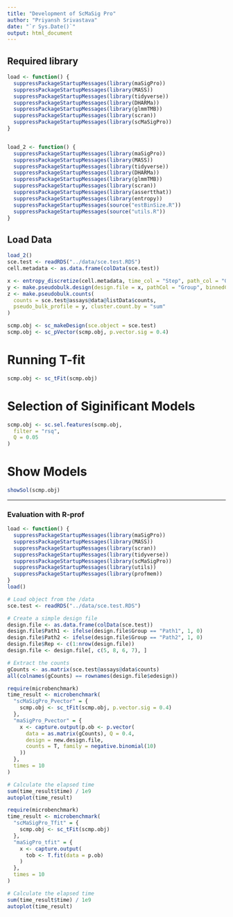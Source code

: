 ```yaml
---
title: "Development of ScMaSig Pro"
author: "Priyansh Srivastava"
date: "`r Sys.Date()`"
output: html_document
---
```


## Required library
```r
load <- function() {
  suppressPackageStartupMessages(library(maSigPro))
  suppressPackageStartupMessages(library(MASS))
  suppressPackageStartupMessages(library(tidyverse))
  suppressPackageStartupMessages(library(DHARMa))
  suppressPackageStartupMessages(library(glmmTMB))
  suppressPackageStartupMessages(library(scran))
  suppressPackageStartupMessages(library(scMaSigPro))
}


load_2 <- function() {
  suppressPackageStartupMessages(library(maSigPro))
  suppressPackageStartupMessages(library(MASS))
  suppressPackageStartupMessages(library(tidyverse))
  suppressPackageStartupMessages(library(DHARMa))
  suppressPackageStartupMessages(library(glmmTMB))
  suppressPackageStartupMessages(library(scran))
  suppressPackageStartupMessages(library(assertthat))
  suppressPackageStartupMessages(library(entropy))
  suppressPackageStartupMessages(source("estBinSize.R"))
  suppressPackageStartupMessages(source("utils.R"))
}
```

## Load Data
```r
load_2()
sce.test <- readRDS("../data/sce.test.RDS")
cell.metadata <- as.data.frame(colData(sce.test))

x <- entropy_discretize(cell.metadata, time_col = "Step", path_col = "Group")
y <- make.pseudobulk.design(design.file = x, pathCol = "Group", binnedCol = "binnedTime")
z <- make.pseudobulk.counts(
  counts = sce.test@assays@data@listData$counts,
  pseudo_bulk_profile = y, cluster.count.by = "sum"
)

scmp.obj <- sc_makeDesign(sce.object = sce.test)
scmp.obj <- sc_pVector(scmp.obj, p.vector.sig = 0.4)
```

# Running T-fit
```r
scmp.obj <- sc_tFit(scmp.obj)
```

# Selection of Siginificant Models
```r
scmp.obj <- sc.sel.features(scmp.obj,
  filter = "rsq",
  Q = 0.05
)
```

# Show Models
```r
showSol(scmp.obj)
```

---

### Evaluation with R-prof

```r
load <- function() {
  suppressPackageStartupMessages(library(maSigPro))
  suppressPackageStartupMessages(library(MASS))
  suppressPackageStartupMessages(library(scran))
  suppressPackageStartupMessages(library(tidyverse))
  suppressPackageStartupMessages(library(scMaSigPro))
  suppressPackageStartupMessages(library(utils))
  suppressPackageStartupMessages(library(profmem))
}
load()

# Load object from the /data
sce.test <- readRDS("../data/sce.test.RDS")

# Create a simple design file
design.file <- as.data.frame(colData(sce.test))
design.file$Path1 <- ifelse(design.file$Group == "Path1", 1, 0)
design.file$Path2 <- ifelse(design.file$Group == "Path2", 1, 0)
design.file$Rep <- c(1:nrow(design.file))
design.file <- design.file[, c(5, 8, 6, 7), ]

# Extract the counts
gCounts <- as.matrix(sce.test@assays@data$counts)
all(colnames(gCounts) == rownames(design.file$edesign))
```

```r
require(microbenchmark)
time_result <- microbenchmark(
  "scMaSigPro_Pvector" = {
    scmp.obj <- sc_tFit(scmp.obj, p.vector.sig = 0.4)
  },
  "maSigPro_Pvector" = {
    x <- capture.output(p.ob <- p.vector(
      data = as.matrix(gCounts), Q = 0.4,
      design = new.design.file,
      counts = T, family = negative.binomial(10)
    ))
  },
  times = 10
)

# Calculate the elapsed time
sum(time_result$time) / 1e9
autoplot(time_result)
```

```r
require(microbenchmark)
time_result <- microbenchmark(
  "scMaSigPro_Tfit" = {
    scmp.obj <- sc_tFit(scmp.obj)
  },
  "maSigPro_tfit" = {
    x <- capture.output(
      tob <- T.fit(data = p.ob)
    )
  },
  times = 10
)

# Calculate the elapsed time
sum(time_result$time) / 1e9
autoplot(time_result)
```

